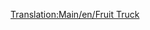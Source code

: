 [[Translation:Main/en/Fruit Truck]]{{en/-}}{{Template:Vagoni/It
|Picture=[[File:en/Fruittruck.png]]
|Name=Carro per frutta
|NormalCost=€ 2.132
|NormalWeight=18 / 43 t
|NormalCapacity=25 tonnellate di frutta
|MonoCost="
|MonoWeight=18 / 48 t
|MonoCapacity=30 tonnellate di frutta
|MagCost="
|MagWeight=18 / 50 t
|MagCapacity=32 tonnellate di frutta
|Description=Nelle aree [[Main/en/Clima#Tropicale|tropicali]] questo tipo di carro viene usato dalle piantagioni per trasportare la loro produzione alle fabbriche.
}}